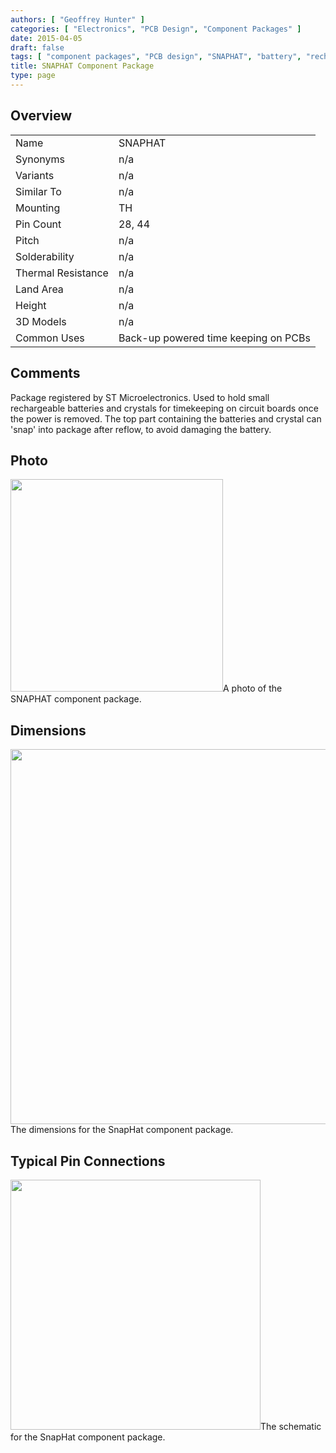 ```yaml
---
authors: [ "Geoffrey Hunter" ]
categories: [ "Electronics", "PCB Design", "Component Packages" ]
date: 2015-04-05
draft: false
tags: [ "component packages", "PCB design", "SNAPHAT", "battery", "rechargeable" ]
title: SNAPHAT Component Package
type: page
---
```




## Overview

<table>
<tbody>
<tr>
<td>Name</td>
<td>SNAPHAT</td>
</tr>
<tr >
<td >Synonyms</td>
<td >n/a</td>
</tr>
<tr >
<td >Variants</td>
<td >n/a</td>
</tr>
<tr >
<td >Similar To</td>
<td >n/a</td>
</tr>
<tr >
<td >Mounting</td>
<td >TH</td>
</tr>
<tr >
<td >Pin Count</td>
<td >28, 44</td>
</tr>
<tr >

<td >Pitch</td>

<td >n/a</td>
</tr>
<tr >

<td >Solderability</td>

<td >n/a</td>
</tr>
<tr >

<td >Thermal Resistance</td>

<td >n/a</td>
</tr>
<tr >

<td >Land Area</td>

<td >n/a</td>
</tr>
<tr >

<td >Height</td>

<td >n/a</td>
</tr>
<tr >

<td >3D Models</td>

<td >n/a</td>
</tr>
<tr >
<td >Common Uses</td>
<td >Back-up powered time keeping on PCBs</td>
</tr>
</tbody>
</table>

## Comments

Package registered by ST Microelectronics. Used to hold small rechargeable batteries and crystals for timekeeping on circuit boards once the power is removed. The top part containing the batteries and crystal can 'snap' into package after reflow, to avoid damaging the battery.

## Photo


<Image src={snaphat_component_package_photo} width="340px">A photo of the SNAPHAT component package.</Image>

## Dimensions


<Image src={component_package_snaphat_dimensions} width="600px">The dimensions for the SnapHat component package.</Image>

## Typical Pin Connections


<Image src={component_package_snaphat_schematic} width="400px">The schematic for the SnapHat component package.</Image>